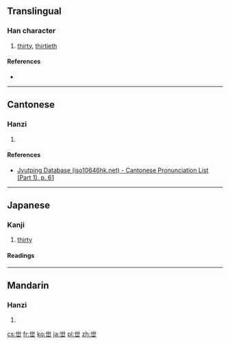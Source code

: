 {{also|世}}<!-- may be replaced by zh-forms -->
==Translingual==

===Han character===
{{Han char|rn=1|rad=一|as=03|sn=4|four=|canj=TJ,XTJ}}

# [[thirty]], [[thirtieth]]

====References====
* {{Han ref|kx=0078.021|dkj=00032|dj=0156.010|hdz=10014.050|uh=4E17|ud=19991}}

----

==Cantonese==

===Hanzi===
{{yue-hanzi|jyut=[[sai3]]|y=sai3}}

# {{defn|lang=yue|sort=一03}}

====References====
* [http://www.iso10646hk.net/jp/document/download.jsp Jyutping Database (iso10646hk.net) - Cantonese Pronunciation List (Part 1), p. 61]

----

==Japanese==

===Kanji===
{{ja-kanji|grade=uc|rs=一03}}

# [[thirty]]

====Readings====
{{ja-readings
|on=[[せい]] (sei), [[せ]] (se), [[そう]] (sō)
|kun=[[さんじゅう]] (sanjū), [[よ]] (yo)
}}

----

==Mandarin==

===Hanzi===
{{cmn-hanzi|pin=[[shì]] ([[shi4]])|wg=shih<sup>4</sup>}}

# {{defn|lang=cmn|sort=一03}}

[[cs:丗]]
[[fr:丗]]
[[ko:丗]]
[[ja:丗]]
[[pl:丗]]
[[zh:丗]]
